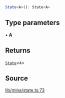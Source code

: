 ```ts
State<A>(): State<A>
```

## Type parameters

• **A**

## Returns

[`State`](../type-aliases/State.mdx)\<`A`\>

## Source

[lib/mina/state.ts:73](https://github.com/o1-labs/o1js/blob/main/src/lib/mina/state.ts#L73)

